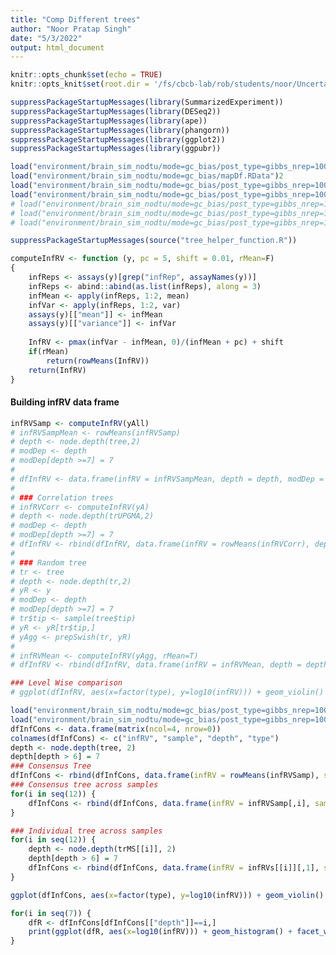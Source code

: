 ```yaml
---
title: "Comp Different trees"
author: "Noor Pratap Singh"
date: "5/3/2022"
output: html_document
---
```


```r
knitr::opts_chunk$set(echo = TRUE)
knitr::opts_knit$set(root.dir = '/fs/cbcb-lab/rob/students/noor/Uncertainity/treeTerminusScripts')
```

```r
suppressPackageStartupMessages(library(SummarizedExperiment))
suppressPackageStartupMessages(library(DESeq2))
suppressPackageStartupMessages(library(ape))
suppressPackageStartupMessages(library(phangorn))
suppressPackageStartupMessages(library(ggplot2))
suppressPackageStartupMessages(library(ggpubr))

load("environment/brain_sim_nodtu/mode=gc_bias/post_type=gibbs_nrep=100_tf=100/tree.RData")
load("environment/brain_sim_nodtu/mode=gc_bias/mapDf.RData")2
load("environment/brain_sim_nodtu/mode=gc_bias/post_type=gibbs_nrep=100_tf=100/yAll.RData")
load("environment/brain_sim_nodtu/mode=gc_bias/post_type=gibbs_nrep=100_tf=100/y.RData")
# load("environment/brain_sim_nodtu/mode=gc_bias/post_type=gibbs_nrep=100_tf=100/comp_trees/trUpgma.RData")
# load("environment/brain_sim_nodtu/mode=gc_bias/post_type=gibbs_nrep=100_tf=100/comp_trees/yM.RData")
# load("environment/brain_sim_nodtu/mode=gc_bias/post_type=gibbs_nrep=100_tf=100/comp_trees/yA.RData")

suppressPackageStartupMessages(source("tree_helper_function.R"))

computeInfRV <- function (y, pc = 5, shift = 0.01, rMean=F) 
{
    infReps <- assays(y)[grep("infRep", assayNames(y))]
    infReps <- abind::abind(as.list(infReps), along = 3)
    infMean <- apply(infReps, 1:2, mean)
    infVar <- apply(infReps, 1:2, var)
    assays(y)[["mean"]] <- infMean
    assays(y)[["variance"]] <- infVar
    
    InfRV <- pmax(infVar - infMean, 0)/(infMean + pc) + shift
    if(rMean)
        return(rowMeans(InfRV))
    return(InfRV)
}
```

#### Building infRV data frame
```r
infRVSamp <- computeInfRV(yAll)
# infRVSampMean <- rowMeans(infRVSamp)
# depth <- node.depth(tree,2)
# modDep <- depth
# modDep[depth >=7] = 7
# 
# dfInfRV <- data.frame(infRV = infRVSampMean, depth = depth, modDep = modDep, type = "Consensus")
# 
# ### Correlation trees
# infRVCorr <- computeInfRV(yA)
# depth <- node.depth(trUPGMA,2)
# modDep <- depth
# modDep[depth >=7] = 7
# dfInfRV <- rbind(dfInfRV, data.frame(infRV = rowMeans(infRVCorr), depth = depth, modDep = modDep, type = "Correlation"))
# 
# ### Random tree
# tr <- tree
# depth <- node.depth(tr,2)
# yR <- y
# modDep <- depth
# modDep[depth >=7] = 7
# tr$tip <- sample(tree$tip)
# yR <- yR[tr$tip,]
# yAgg <- prepSwish(tr, yR)
# 
# infRVMean <- computeInfRV(yAgg, rMean=T)
# dfInfRV <- rbind(dfInfRV, data.frame(infRV = infRVMean, depth = depth, modDep = modDep, type = "Random"))

### Level Wise comparison
# ggplot(dfInfRV, aes(x=factor(type), y=log10(infRV))) + geom_violin() + facet_wrap(vars(modDep))
```


```r
load("environment/brain_sim_nodtu/mode=gc_bias/post_type=gibbs_nrep=100_tf=100/comp_trees/infRVTree.RData")
load("environment/brain_sim_nodtu/mode=gc_bias/post_type=gibbs_nrep=100_tf=100/comp_trees/trMS.RData")
dfInfCons <- data.frame(matrix(ncol=4, nrow=0))
colnames(dfInfCons) <- c("infRV", "sample", "depth", "type")
depth <- node.depth(tree, 2)
depth[depth > 6] = 7
### Consensus Tree
dfInfCons <- rbind(dfInfCons, data.frame(infRV = rowMeans(infRVSamp), sample="all", depth = depth, type = "meanCons"))
### Consensus tree across samples
for(i in seq(12)) {
    dfInfCons <- rbind(dfInfCons, data.frame(infRV = infRVSamp[,i], sample=colnames(infRVSamp)[i], depth = depth, type = "consInd"))
}

### Individual tree across samples
for(i in seq(12)) {
    depth <- node.depth(trMS[[i]], 2)
    depth[depth > 6] = 7
    dfInfCons <- rbind(dfInfCons, data.frame(infRV = infRVs[[i]][,1], sample=colnames(infRVSamp)[i], depth = depth, type = "treeInd"))
}

ggplot(dfInfCons, aes(x=factor(type), y=log10(infRV))) + geom_violin() + facet_wrap(vars(depth))

for(i in seq(7)) {
    dfR <- dfInfCons[dfInfCons[["depth"]]==i,]
    print(ggplot(dfR, aes(x=log10(infRV))) + geom_histogram() + facet_wrap(vars(factor(type))))
}
```
